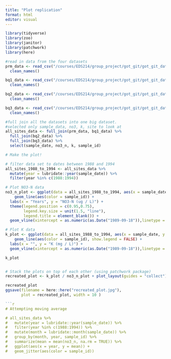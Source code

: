 ```yaml
---
title: "Plot replication"
format: html
editor: visual
---
```


```r
library(tidyverse)
library(zoo)
library(janitor)
library(patchwork)
library(here)
```

```r
#read in data from the four datasets
prm_data <- read_csv("/courses/EDS214/group_project/got_git/got_git_data/RioMameyesPuenteRoto.csv") %>% 
  clean_names()

bq1_data <- read_csv("/courses/EDS214/group_project/got_git/got_git_data/QuebradaCuenca1-Bisley.csv") %>% 
  clean_names()

bq2_data <- read_csv("/courses/EDS214/group_project/got_git/got_git_data/QuebradaCuenca2-Bisley.csv") %>% 
  clean_names()

bq3_data <- read_csv("/courses/EDS214/group_project/got_git/got_git_data/QuebradaCuenca3-Bisley.csv") %>% 
  clean_names()

```

```r
#full join all the datasets into one big dataset.
#selected only sample_data, no3, k, site to look at
all_sites_data <- full_join(prm_data, bq1_data) %>% 
  full_join(bq2_data) %>% 
  full_join(bq3_data) %>% 
  select(sample_date, no3_n, k, sample_id)
```

```r
# Make the plot!

# filter data set to dates between 1988 and 1994 
all_sites_1988_to_1994 <- all_sites_data %>% 
  mutate(year = lubridate::year(sample_date)) %>% 
  filter(year %in% c(1988:1994)) 

# Plot NO3-N data
no3_n_plot <- ggplot(data = all_sites_1988_to_1994, aes(x = sample_date, y = no3_n)) + 
    geom_line(aes(color = sample_id)) +
  labs(x = "Years", y = "NO3-N (ug / L)") +
  theme(legend.position = c(0.95,0.75),
        legend.key.size = unit(1.5, "line"),
        legend.title = element_blank()) + 
  geom_vline(xintercept = as.numeric(as.Date("1989-09-18")),linetype = "dashed")

# Plot K data
k_plot <- ggplot(data = all_sites_1988_to_1994, aes(x = sample_date, y = k)) + 
    geom_line(aes(color = sample_id), show.legend = FALSE) +
  labs(x = "", y = "K (mg / L)") + 
  geom_vline(xintercept = as.numeric(as.Date("1989-09-18")),linetype = "dashed")

k_plot


# Stack the plots on top of each other (using patchwork package)
recreated_plot <- k_plot / no3_n_plot + plot_layout(guides = "collect")

recreated_plot
ggsave(filename = here::here("recreated_plot.jpg"), 
       plot = recreated_plot, width = 10 )

```r
# Attempting moving average 

# all_sites_data %>% 
#   mutate(year = lubridate::year(sample_date)) %>% 
#   filter(year %in% c(1988:1994)) %>%
#   mutate(month = lubridate::month(sample_date)) %>% 
#   group_by(month, year, sample_id) %>% 
#   summarize(mean = mean(no3_n, na.rm = TRUE)) %>% 
#   ggplot(aes(x = year, y = mean)) +
#   geom_jitter(aes(color = sample_id))
```
